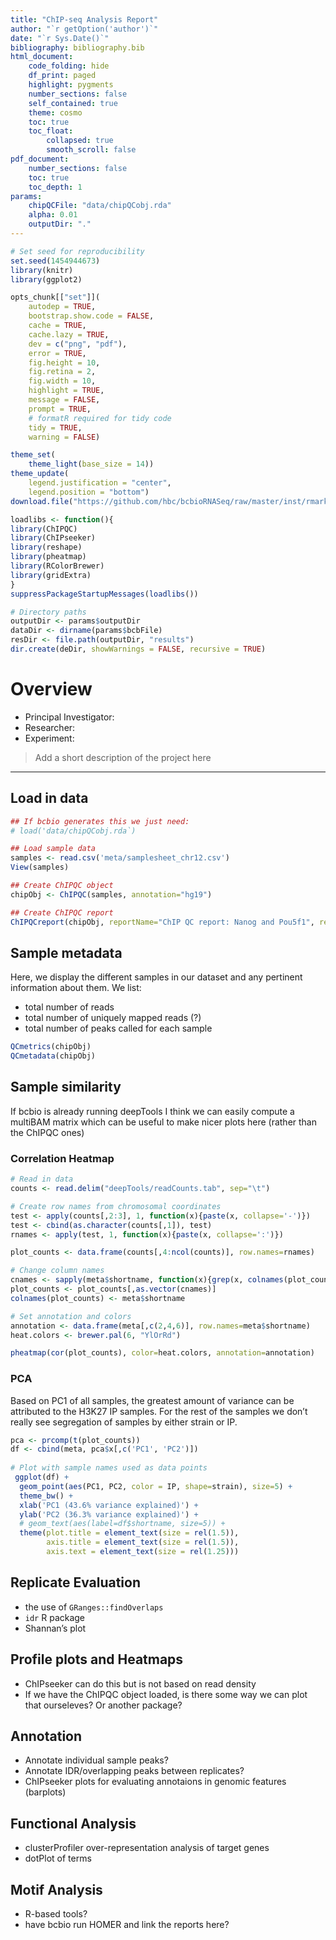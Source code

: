 ```yaml
---
title: "ChIP-seq Analysis Report"
author: "`r getOption('author')`"
date: "`r Sys.Date()`"
bibliography: bibliography.bib
html_document:
    code_folding: hide
    df_print: paged
    highlight: pygments
    number_sections: false
    self_contained: true
    theme: cosmo
    toc: true
    toc_float:
        collapsed: true
        smooth_scroll: false
pdf_document:
    number_sections: false
    toc: true
    toc_depth: 1
params:
    chipQCFile: "data/chipQCobj.rda"
    alpha: 0.01
    outputDir: "."
---
```


```r
# Set seed for reproducibility
set.seed(1454944673)
library(knitr)
library(ggplot2)

opts_chunk[["set"]](
    autodep = TRUE,
    bootstrap.show.code = FALSE,
    cache = TRUE,
    cache.lazy = TRUE,
    dev = c("png", "pdf"),
    error = TRUE,
    fig.height = 10,
    fig.retina = 2,
    fig.width = 10,
    highlight = TRUE,
    message = FALSE,
    prompt = TRUE,
    # formatR required for tidy code
    tidy = TRUE,
    warning = FALSE)

theme_set(
    theme_light(base_size = 14))
theme_update(
    legend.justification = "center",
    legend.position = "bottom")
download.file("https://github.com/hbc/bcbioRNASeq/raw/master/inst/rmarkdown/shared/bibliography.bib", "bibliography.bib")
```

```r

loadlibs <- function(){
library(ChIPQC)
library(ChIPseeker)
library(reshape)
library(pheatmap)
library(RColorBrewer)
library(gridExtra)
}
suppressPackageStartupMessages(loadlibs())

# Directory paths
outputDir <- params$outputDir
dataDir <- dirname(params$bcbFile)
resDir <- file.path(outputDir, "results")
dir.create(deDir, showWarnings = FALSE, recursive = TRUE)
```

# Overview

- Principal Investigator: 
- Researcher:
- Experiment: 

> Add a short description of the project here

* * *

## Load in data

```r

## If bcbio generates this we just need:
# load('data/chipQCobj.rda`)

## Load sample data
samples <- read.csv('meta/samplesheet_chr12.csv')
View(samples)

## Create ChIPQC object
chipObj <- ChIPQC(samples, annotation="hg19") 

## Create ChIPQC report
ChIPQCreport(chipObj, reportName="ChIP QC report: Nanog and Pou5f1", reportFolder="ChIPQCreport")

```


## Sample metadata

Here, we display the different samples in our dataset and any pertinent information about them. We list:

- total number of reads
- total number of uniquely mapped reads (?) 
- total number of peaks called for each sample

```r
QCmetrics(chipObj)
QCmetadata(chipObj)

```


## Sample similarity {.tabset}
If bcbio is already running deepTools I think we can easily compute a multiBAM matrix which can be useful to make nicer plots here (rather than the ChIPQC ones)

### Correlation Heatmap

```r

# Read in data
counts <- read.delim("deepTools/readCounts.tab", sep="\t")

# Create row names from chromosomal coordinates
test <- apply(counts[,2:3], 1, function(x){paste(x, collapse='-')})
test <- cbind(as.character(counts[,1]), test)
rnames <- apply(test, 1, function(x){paste(x, collapse=':')})

plot_counts <- data.frame(counts[,4:ncol(counts)], row.names=rnames)

# Change column names
cnames <- sapply(meta$shortname, function(x){grep(x, colnames(plot_counts))})
plot_counts <- plot_counts[,as.vector(cnames)]
colnames(plot_counts) <- meta$shortname

# Set annotation and colors
annotation <- data.frame(meta[,c(2,4,6)], row.names=meta$shortname)
heat.colors <- brewer.pal(6, "YlOrRd")

pheatmap(cor(plot_counts), color=heat.colors, annotation=annotation)

```

### PCA

Based on PC1 of all samples, the greatest amount of variance can be attributed to the H3K27 IP samples. For the rest of the samples we don't really see segregation of samples by either strain or IP.  

```r

pca <- prcomp(t(plot_counts))
df <- cbind(meta, pca$x[,c('PC1', 'PC2')]) 
  
# Plot with sample names used as data points
 ggplot(df) + 
  geom_point(aes(PC1, PC2, color = IP, shape=strain), size=5) +
  theme_bw() +
  xlab('PC1 (43.6% variance explained)') +
  ylab('PC2 (36.3% variance explained)') +
  # geom_text(aes(label=df$shortname, size=5)) +
  theme(plot.title = element_text(size = rel(1.5)),
        axis.title = element_text(size = rel(1.5)),
        axis.text = element_text(size = rel(1.25)))

```

## Replicate Evaluation 
 - the use of `GRanges::findOverlaps`
 - `idr` R package
 - Shannan's plot
 
## Profile plots and Heatmaps
 
 - ChIPseeker can do this but is not based on read density
 - If we have the ChIPQC object loaded, is there some way we can plot that ourseleves? Or another package?
 
## Annotation
 
 - Annotate individual sample peaks?
 - Annotate IDR/overlapping peaks between replicates?
 - ChIPseeker plots for evaluating annotaions in genomic features (barplots)
 
## Functional Analysis
 
 - clusterProfiler over-representation analysis of target genes
 - dotPlot of terms
 
## Motif Analysis
 
 - R-based tools?
 - have bcbio run HOMER and link the reports here? 


